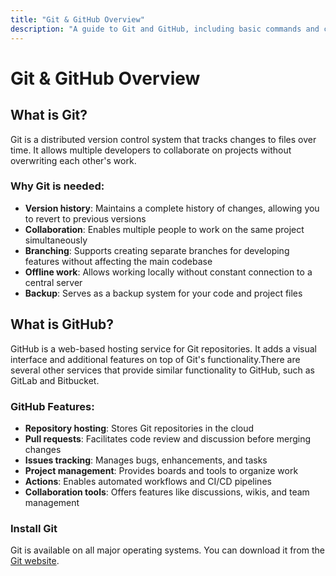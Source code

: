 ```yaml
---
title: "Git & GitHub Overview"
description: "A guide to Git and GitHub, including basic commands and concepts"
---
```


# Git & GitHub Overview

## What is Git?

Git is a distributed version control system that tracks changes to files over time. It allows multiple developers to collaborate on projects without overwriting each other's work.

### Why Git is needed:

- **Version history**: Maintains a complete history of changes, allowing you to revert to previous versions
- **Collaboration**: Enables multiple people to work on the same project simultaneously
- **Branching**: Supports creating separate branches for developing features without affecting the main codebase
- **Offline work**: Allows working locally without constant connection to a central server
- **Backup**: Serves as a backup system for your code and project files


## What is GitHub?

GitHub is a web-based hosting service for Git repositories. It adds a visual interface and additional features on top of Git's functionality.There are several other services that provide similar functionality to GitHub, such as GitLab and Bitbucket.

### GitHub Features:

- **Repository hosting**: Stores Git repositories in the cloud
- **Pull requests**: Facilitates code review and discussion before merging changes
- **Issues tracking**: Manages bugs, enhancements, and tasks
- **Project management**: Provides boards and tools to organize work
- **Actions**: Enables automated workflows and CI/CD pipelines
- **Collaboration tools**: Offers features like discussions, wikis, and team management

### Install Git

Git is available on all major operating systems. You can download it from the [Git website](https://git-scm.com/downloads).









